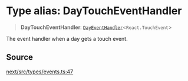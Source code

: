 # Type alias: DayTouchEventHandler

> **DayTouchEventHandler**: [`DayEventHandler`](/api/next/type-aliases/DayEventHandler.mdx)\<`React.TouchEvent`\>

The event handler when a day gets a touch event.

## Source

[next/src/types/events.ts:47](https://github.com/gpbl/react-day-picker/blob/86f49ff11/next/src/types/events.ts#L47)
